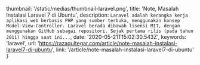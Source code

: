   thumbnail: '/static/medias/thumbnail-laravel.png',
  title: 'Note, Masalah Instalasi Laravel 7 di Ubuntu',
  description: `Laravel adalah kerangka kerja aplikasi web berbasis PHP yang sumber terbuka, menggunakan konsep Model-View-Controller. Laravel berada dibawah lisensi MIT, dengan menggunakan GitHub sebagai repositori. Sejak pertama rilis (pada tahun 2011) hingga saat ini...`,
  date: '2020-05-21T15:02:30.543Z',
  keywords: 'laravel',
  url: 'https://razaqultegar.com/article/note-masalah-instalasi-laravel7-di-ubuntu',
  link: '/article/note-masalah-instalasi-laravel7-di-ubuntu'
}
